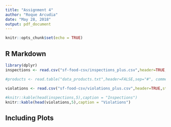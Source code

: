 ```yaml
---
title: "Assignment 4"
author: "Roque Arcudia"
date: "May 28, 2018"
output: pdf_document
---
```


```r
knitr::opts_chunk$set(echo = TRUE)
```

## R Markdown


```r
library(dplyr)
inspections <- read.csv("sf-food-csv/inspections_plus.csv",header=TRUE,stringsAsFactors = FALSE)

#products <- read.table("data_products.txt",header=FALSE,sep="#", comment.char = "")

violations <- read.csv("sf-food-csv/violations_plus.csv",header=TRUE,stringsAsFactors = FALSE)
  
#knitr::kable(head(inspections,5),caption = "Inspections")
knitr::kable(head(violations,5),caption = "Violations")

```

## Including Plots


